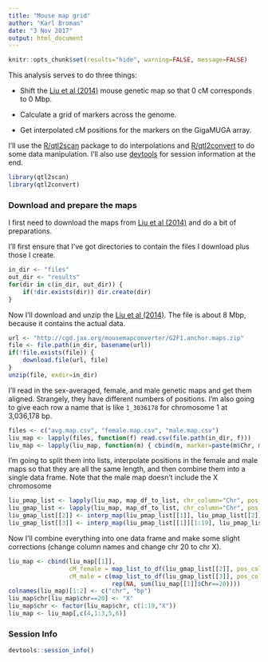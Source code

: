 ```yaml
---
title: "Mouse map grid"
author: "Karl Broman"
date: "3 Nov 2017"
output: html_document
---
```


```r
knitr::opts_chunk$set(results="hide", warning=FALSE, message=FALSE)
```

This analysis serves to do three things:

- Shift the
  [Liu et al (2014)](https://doi.org/10.1534/genetics.114.161653)
  mouse genetic map so that 0 cM corresponds to 0 Mbp.

- Calculate a grid of markers across the genome.

- Get interpolated cM positions for the markers on the GigaMUGA array.


I'll use the [R/qtl2scan](https://github.com/rqtl/qtl2scan) package to
do interpolations and
[R/qtl2convert](https://github.com/rqtl/qtl2convert) to do some data
manipulation. I'll also use
[devtools](https://github.com/hadley/devtools) for session information
at the end.

```r
library(qtl2scan)
library(qtl2convert)
```

### Download and prepare the maps

I first need to download the maps from
[Liu et al (2014)](https://doi.org/10.1534/genetics.114.161653) and do
a bit of preparations.

I'll first ensure that I've got directories to contain the files I
download plus those I create.

```r
in_dir <- "files"
out_dir <- "results"
for(dir in c(in_dir, out_dir)) {
    if(!dir.exists(dir)) dir.create(dir)
}
```

Now I'll download
and unzip the [Liu et al (2014)](https://doi.org/10.1534/genetics.114.161653).
The file is about 8 Mbp, because it contains the actual data.

```r
url <- "http://cgd.jax.org/mousemapconverter/G2F1.anchor.maps.zip"
file <- file.path(in_dir, basename(url))
if(!file.exists(file)) {
    download.file(url, file)
}
unzip(file, exdir=in_dir)
```

I'll read in the sex-averaged, female, and male genetic maps and get
them aligned. Strangely, they have different numbers of positions.
I'm also going to give each row a name that is like `1_3036178` for
chromosome 1 at 3,036,178 bp.

```r
files <- c("avg.map.csv", "female.map.csv", "male.map.csv")
liu_map <- lapply(files, function(f) read.csv(file.path(in_dir, f)))
liu_map <- lapply(liu_map, function(m) { cbind(m, marker=paste(m$Chr, m$Pos, sep="_")) })
```

I'm going to split them into lists, interpolate positions in the
female and male maps so that they are all the same length, and then
combine them into a single data frame. Note that the male map doesn't
include the X chromosome

```r
liu_pmap_list <- lapply(liu_map, map_df_to_list, chr_column="Chr", pos_column="Pos")
liu_gmap_list <- lapply(liu_map, map_df_to_list, chr_column="Chr", pos_column="cM")
liu_gmap_list[[2]] <- interp_map(liu_pmap_list[[1]], liu_pmap_list[[2]], liu_gmap_list[[2]])
liu_gmap_list[[3]] <- interp_map(liu_pmap_list[[1]][1:19], liu_pmap_list[[3]], liu_gmap_list[[3]])
```

Now I'll combine everything into one data frame and make some slight
corrections (change column names and change chr 20 to chr X).

```r
liu_map <- cbind(liu_map[[1]],
                 cM_female = map_list_to_df(liu_gmap_list[[2]], pos_column="cM_female")[,"cM_female"],
                 cM_male = c(map_list_to_df(liu_gmap_list[[3]], pos_column="cM_male")[,"cM_male"],
                             rep(NA, sum(liu_map[[1]]$Chr==20))))
colnames(liu_map)[1:2] <- c("chr", "bp")
liu_map$chr[liu_map$chr==20] <- "X"
liu_map$chr <- factor(liu_map$chr, c(1:19,"X"))
liu_map <- liu_map[,c(4,1:3,5,6)]
```






### Session Info

```r
devtools::session_info()
```
